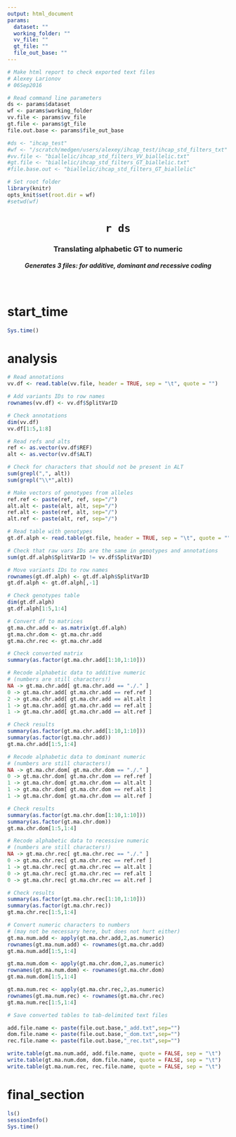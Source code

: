```yaml
---
output: html_document
params: 
  dataset: ""
  working_folder: ""
  vv_file: ""
  gt_file: ""
  file_out_base: ""
---
```


```r

# Make html report to check exported text files
# Alexey Larionov
# 06Sep2016

# Read command line parameters
ds <- params$dataset
wf <- params$working_folder
vv.file <- params$vv_file
gt.file <- params$gt_file
file.out.base <- params$file_out_base

#ds <- "ihcap_test"
#wf <- "/scratch/medgen/users/alexey/ihcap_test/ihcap_std_filters_txt"
#vv.file <- "biallelic/ihcap_std_filters_VV_biallelic.txt"
#gt.file <- "biallelic/ihcap_std_filters_GT_biallelic.txt"
#file.base.out <- "biallelic/ihcap_std_filters_GT_biallelic"

# Set root folder
library(knitr)
opts_knit$set(root.dir = wf)
#setwd(wf)

```

<center> <H1> `r ds` </H1> </center>
<center> <H3> Translating alphabetic GT to numeric </H3> </center>
<center> <H5> Generates 3 files: for additive, dominant and recessive coding </H5> </center> 
<br>

# start_time

```r

Sys.time()

```

# analysis

```r

# Read annotations
vv.df <- read.table(vv.file, header = TRUE, sep = "\t", quote = "")

# Add variants IDs to row names
rownames(vv.df) <- vv.df$SplitVarID

# Check annotations
dim(vv.df)
vv.df[1:5,1:8]

# Read refs and alts
ref <- as.vector(vv.df$REF)
alt <- as.vector(vv.df$ALT)

# Check for characters that should not be present in ALT
sum(grepl(",", alt))
sum(grepl("\\*",alt))

# Make vectors of genotypes from alleles
ref.ref <- paste(ref, ref, sep="/")
alt.alt <- paste(alt, alt, sep="/")
ref.alt <- paste(ref, alt, sep="/")
alt.ref <- paste(alt, ref, sep="/")

# Read table with genotypes
gt.df.alph <- read.table(gt.file, header = TRUE, sep = "\t", quote = "")

# Check that raw vars IDs are the same in genotypes and annotations
sum(gt.df.alph$SplitVarID != vv.df$SplitVarID)

# Move variants IDs to row names
rownames(gt.df.alph) <- gt.df.alph$SplitVarID
gt.df.alph <- gt.df.alph[,-1]

# Check genotypes table
dim(gt.df.alph)
gt.df.alph[1:5,1:4]

# Convert df to matrices
gt.ma.chr.add <- as.matrix(gt.df.alph)
gt.ma.chr.dom <- gt.ma.chr.add
gt.ma.chr.rec <- gt.ma.chr.add

# Check converted matrix
summary(as.factor(gt.ma.chr.add[1:10,1:10]))

# Recode alphabetic data to additive numeric
# (numbers are still characters!)
NA -> gt.ma.chr.add[ gt.ma.chr.add == "./." ]
0 -> gt.ma.chr.add[ gt.ma.chr.add == ref.ref ]
2 -> gt.ma.chr.add[ gt.ma.chr.add == alt.alt ]
1 -> gt.ma.chr.add[ gt.ma.chr.add == ref.alt ]
1 -> gt.ma.chr.add[ gt.ma.chr.add == alt.ref ]

# Check results
summary(as.factor(gt.ma.chr.add[1:10,1:10]))
summary(as.factor(gt.ma.chr.add))
gt.ma.chr.add[1:5,1:4]

# Recode alphabetic data to dominant numeric
# (numbers are still characters!)
NA -> gt.ma.chr.dom[ gt.ma.chr.dom == "./." ]
0 -> gt.ma.chr.dom[ gt.ma.chr.dom == ref.ref ]
1 -> gt.ma.chr.dom[ gt.ma.chr.dom == alt.alt ]
1 -> gt.ma.chr.dom[ gt.ma.chr.dom == ref.alt ]
1 -> gt.ma.chr.dom[ gt.ma.chr.dom == alt.ref ]

# Check results
summary(as.factor(gt.ma.chr.dom[1:10,1:10]))
summary(as.factor(gt.ma.chr.dom))
gt.ma.chr.dom[1:5,1:4]

# Recode alphabetic data to recessive numeric
# (numbers are still characters!)
NA -> gt.ma.chr.rec[ gt.ma.chr.rec == "./." ]
0 -> gt.ma.chr.rec[ gt.ma.chr.rec == ref.ref ]
1 -> gt.ma.chr.rec[ gt.ma.chr.rec == alt.alt ]
0 -> gt.ma.chr.rec[ gt.ma.chr.rec == ref.alt ]
0 -> gt.ma.chr.rec[ gt.ma.chr.rec == alt.ref ]

# Check results
summary(as.factor(gt.ma.chr.rec[1:10,1:10]))
summary(as.factor(gt.ma.chr.rec))
gt.ma.chr.rec[1:5,1:4]

# Convert numeric characters to numbers
# (may not be necessary here, but does not hurt either)
gt.ma.num.add <- apply(gt.ma.chr.add,2,as.numeric)
rownames(gt.ma.num.add) <- rownames(gt.ma.chr.add)
gt.ma.num.add[1:5,1:4]

gt.ma.num.dom <- apply(gt.ma.chr.dom,2,as.numeric)
rownames(gt.ma.num.dom) <- rownames(gt.ma.chr.dom)
gt.ma.num.dom[1:5,1:4]

gt.ma.num.rec <- apply(gt.ma.chr.rec,2,as.numeric)
rownames(gt.ma.num.rec) <- rownames(gt.ma.chr.rec)
gt.ma.num.rec[1:5,1:4]

# Save converted tables to tab-delimited text files

add.file.name <- paste(file.out.base,"_add.txt",sep="")
dom.file.name <- paste(file.out.base,"_dom.txt",sep="")
rec.file.name <- paste(file.out.base,"_rec.txt",sep="")

write.table(gt.ma.num.add, add.file.name, quote = FALSE, sep = "\t")
write.table(gt.ma.num.dom, dom.file.name, quote = FALSE, sep = "\t")
write.table(gt.ma.num.rec, rec.file.name, quote = FALSE, sep = "\t")

```

# final_section

```r

ls()
sessionInfo()
Sys.time()

```
